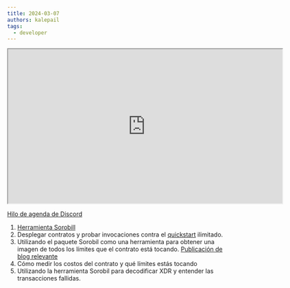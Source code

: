 ```yaml
---
title: 2024-03-07
authors: kalepail
tags:
  - developer
---
```


<iframe
  src="https://drive.google.com/file/d/1FJueTZweJPaOyno0fxHOfU3Ec2S0gvO_/preview"
  width="640"
  height="360"
  allow="autoplay"
></iframe>

[Hilo de agenda de Discord](https://discord.com/channels/897514728459468821/911254664576643122/1215404506964172890)

1. [Herramienta Sorobill](https://github.com/kalepail/sorobill)
2. Desplegar contratos y probar invocaciones contra el [quickstart](https://github.com/stellar/quickstart) ilimitado.
3. Utilizando el paquete Sorobil como una herramienta para obtener una imagen de todos los límites que el contrato está tocando. [Publicación de blog relevante](https://kalepail.com/blockchain/show-me-the-bill-part-2)
4. Cómo medir los costos del contrato y qué límites estás tocando
5. Utilizando la herramienta Sorobil para decodificar XDR y entender las transacciones fallidas.
